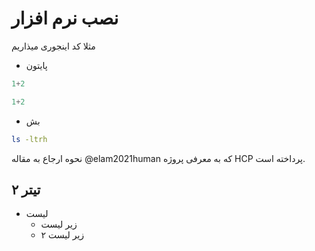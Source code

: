 # نصب نرم افزار

مثلا کد اینجوری میذاریم

- پایتون

```python
1+2
```
```python
1+2
```

- بش
  
```bash
ls -ltrh
```

نحوه ارجاع به مقاله 
@elam2021human 
که به معرفی پروژه HCP 
پرداخته است.

## تیتر ۲

- لیست
    - زیر لیست 
    - زیر لیست ۲
